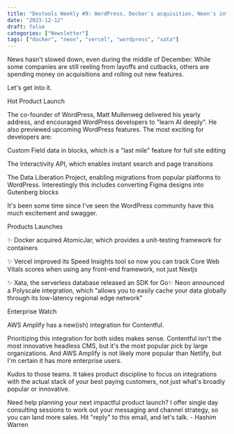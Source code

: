 ```yaml
---
title: "Devtools Weekly #9: WordPress, Docker's acquisition, Neon's integration"
date: "2023-12-12"
draft: false
categories: ["Newsletter"]
tags: ["docker", "neon", "vercel", "wordpress", "xata"]
---
```


News hasn't slowed down, even during the middle of December. While some companies are still reeling from layoffs and cutbacks, others are spending money on acquisitions and rolling out new features.



Let's get into it.



Hot Product Launch



The co-founder of WordPress, Matt Mullenweg delivered his yearly address, and encouraged WordPress developers to "learn AI deeply". He also previewed upcoming WordPress features. The most exciting for developers are:




Custom Field data in blocks, which is a "last mile" feature for full site editing  



The Interactivity API, which enables instant search and page transitions



The Data Liberation Project, enabling migrations from popular platforms to WordPress. Interestingly this includes converting Figma designs into Gutenberg blocks




It's been some time since I've seen the WordPress community have this much excitement and swagger.



Products Launches



✨ Docker acquired AtomicJar, which provides a unit-testing framework for containers



✨ Vercel improved its Speed Insights tool so now you can track Core Web Vitals scores when using any front-end framework, not just Nextjs



✨ Xata, the serverless database released an SDK for Go✨ Neon announced a Polyscale integration, which "allows you to easily cache your data globally through its low-latency regional edge network"



Enterprise Watch



AWS Amplify has a new(ish) integration for Contentful.



Prioritizing this integration for both sides makes sense. Contentful isn't the most innovative headless CMS, but it's the most popular pick by large organizations. And AWS Amplify is not likely more popular than Netlify, but I'm certain it has more enterprise users.



Kudos to those teams. It takes product discipline to focus on integrations with the actual stack of your best paying customers, not just what's broadly popular or innovative.







Need help planning your next impactful product launch? I offer single day consulting sessions to work out your messaging and channel strategy, so you can land more sales. Hit "reply" to this email, and let's talk. - Hashim Warren